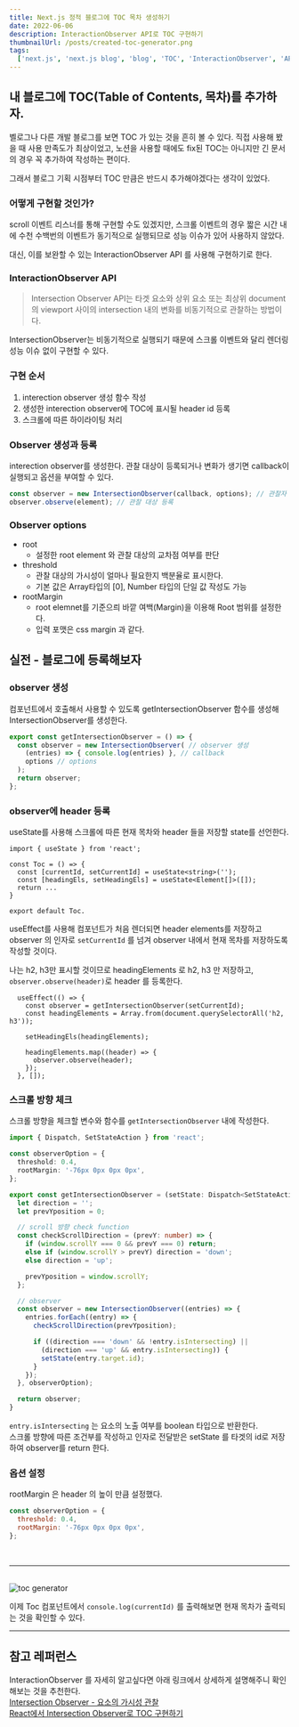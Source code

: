 ```yaml
---
title: Next.js 정적 블로그에 TOC 목차 생성하기
date: 2022-06-06
description: InteractionObserver API로 TOC 구현하기
thumbnailUrl: /posts/created-toc-generator.png
tags:
  ['next.js', 'next.js blog', 'blog', 'TOC', 'InteractionObserver', 'API', '정적 블로그']
---
```


## 내 블로그에 TOC(Table of Contents, 목차)를 추가하자.

벨로그나 다른 개발 블로그를 보면 TOC 가 있는 것을 흔히 볼 수 있다. 직접 사용해 봤을 때 사용 만족도가 최상이었고, 노션을 사용할 때에도 fix된 TOC는 아니지만 긴 문서의 경우 꼭 추가하여 작성하는 편이다.

그래서 블로그 기획 시점부터 TOC 만큼은 반드시 추가해야겠다는 생각이 있었다.

### 어떻게 구현할 것인가?

scroll 이벤트 리스너를 통해 구현할 수도 있겠지만, 스크롤 이벤트의 경우 짧은 시간 내에 수천 수백번의 이벤트가 동기적으로 실행되므로 성능 이슈가 있어 사용하지 않았다.

대신, 이를 보완할 수 있는 InteractionObserver API 를 사용해 구현하기로 한다.

### InteractionObserver API

> Intersection Observer API는 타겟 요소와 상위 요소 또는 최상위 document 의 viewport 사이의 intersection 내의 변화를 비동기적으로 관찰하는 방법이다.

IntersectionObserver는 비동기적으로 실행되기 때문에 스크롤 이벤트와 달리 렌더링 성능 이슈 없이 구현할 수 있다.

### 구현 순서

1. interection observer 생성 함수 작성
2. 생성한 interection observer에 TOC에 표시될 header id 등록
3. 스크롤에 따른 하이라이팅 처리

### Observer 생성과 등록

interection observer를 생성한다.
관찰 대상이 등록되거나 변화가 생기면 callback이 실행되고 옵션을 부여할 수 있다.

```js
const observer = new IntersectionObserver(callback, options); // 관찰자 초기화(생성)
observer.observe(element); // 관찰 대상 등록
```

### Observer options

- root
  - 설정한 root element 와 관찰 대상의 교차점 여부를 판단
- threshold
  - 관찰 대상의 가시성이 얼마나 필요한지 백분율로 표시한다.
  - 기본 값은 Array타입의 [0], Number 타입의 단일 값 작성도 가능
- rootMargin
  - root elemnet를 기준으릐 바깥 여백(Margin)을 이용해 Root 범위를 설정한다.
  - 입력 포맷은 css margin 과 같다.

## 실전 - 블로그에 등록해보자

### observer 생성

컴포넌트에서 호출해서 사용할 수 있도록 getIntersectionObserver 함수를 생성해 IntersectionObserver를 생성한다.

```ts:lib/observer.ts
export const getIntersectionObserver = () => {
  const observer = new IntersectionObserver( // observer 생성
    (entries) => { console.log(entries) }, // callback
    options // options
  );
  return observer;
};
```

### observer에 header 등록

useState를 사용해 스크롤에 따른 현재 목차와 header 들을 저장할 state를 선언한다.

```ts:components/Toc.tsx
import { useState } from 'react';

const Toc = () => {
  const [currentId, setCurrentId] = useState<string>('');
  const [headingEls, setHeadingEls] = useState<Element[]>([]);
  return ...
}

export default Toc.
```

useEffect를 사용해 컴포넌트가 처음 렌더되면 header elements를 저장하고 observer 의 인자로 `setCurrentId` 를 넘겨 observer 내에서 현재 목차를 저장하도록 작성할 것이다.

나는 h2, h3만 표시할 것이므로 headingElements 로 h2, h3 만 저장하고, `observer.observe(header)`로 header 를 등록한다.

```ts:components/Toc.tsx
  useEffect(() => {
    const observer = getIntersectionObserver(setCurrentId);
    const headingElements = Array.from(document.querySelectorAll('h2, h3'));

    setHeadingEls(headingElements);

    headingElements.map((header) => {
      observer.observe(header);
    });
  }, []);
```

### 스크롤 방향 체크

스크롤 방향을 체크할 변수와 함수를 `getIntersectionObserver` 내에 작성한다.

```ts:lib/observer.ts
import { Dispatch, SetStateAction } from 'react';

const observerOption = {
  threshold: 0.4,
  rootMargin: '-76px 0px 0px 0px',
};

export const getIntersectionObserver = (setState: Dispatch<SetStateAction<string>>) => {
  let direction = '';
  let prevYposition = 0;

  // scroll 방향 check function
  const checkScrollDirection = (prevY: number) => {
    if (window.scrollY === 0 && prevY === 0) return;
    else if (window.scrollY > prevY) direction = 'down';
    else direction = 'up';

    prevYposition = window.scrollY;
  };

  // observer
  const observer = new IntersectionObserver((entries) => {
    entries.forEach((entry) => {
      checkScrollDirection(prevYposition);

      if ((direction === 'down' && !entry.isIntersecting) ||
        (direction === 'up' && entry.isIntersecting)) {
        setState(entry.target.id);
      }
    });
  }, observerOption);

  return observer;
}
```

`entry.isIntersecting` 는 요소의 노출 여부를 boolean 타입으로 반환한다.  
스크롤 방향에 따른 조건부를 작성하고 인자로 전달받은 setState 를 타겟의 id로 저장하여 observer를 return 한다.

### 옵션 설정

rootMargin 은 header 의 높이 만큼 설정했다.

```js
const observerOption = {
  threshold: 0.4,
  rootMargin: '-76px 0px 0px 0px',
};
```

<br />

---

<br />

<img src="/posts/created-toc-generator.gif" alt="toc generator" />

이제 Toc 컴포넌트에서 `console.log(currentId)` 를 출력해보면 현재 목차가 출력되는 것을 확인할 수 있다.

---

## 참고 레퍼런스

InteractionObserver 를 자세히 알고싶다면 아래 링크에서 상세하게 설명해주니 확인해보는 것을 추천한다.  
[Intersection Observer - 요소의 가시성 관찰](https://heropy.blog/2019/10/27/intersection-observer/)  
[React에서 Intersection Observer로 TOC 구현하기](https://se9round.dev/post/React%EC%97%90%EC%84%9C%20Intersection%20Observer%EB%A1%9C%20TOC%20%EA%B5%AC%ED%98%84%ED%95%98%EA%B8%B0)
